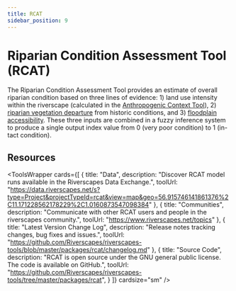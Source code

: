 ```yaml
---
title: RCAT
sidebar_position: 9
---
```


# Riparian Condition Assessment Tool (RCAT)

The Riparian Condition Assessment Tool provides an estimate of overall riparian condition based on three lines of evidence: 1) land use intensity within the riverscape (calculated in the [Anthropogenic Context Tool](https://tools.riverscapes.net/anthro)), 2) [riparian vegetation departure](TODO) from historic conditions, and 3) [floodplain accessibility](TODO). These three inputs are combined in a fuzzy inference system to produce a single output index value from 0 (very poor condition) to 1 (in-tact condition). 

## Resources

<ToolsWrapper
  cards={[
    {
      title: "Data",
      description: "Discover RCAT model runs available in the Riverscapes Data Exchange.",
      toolUrl: "https://data.riverscapes.net/s?type=Project&projectTypeId=rcat&view=map&geo=56.915746141861376%2C11.171228562178229%2C1.0160873547098384"
    },
    {
      title: "Communities",
      description: "Communicate with other RCAT users and people in the riverscapes community.",
      toolUrl: "https://www.riverscapes.net/topics"
    },
    {
      title: "Latest Version Change Log",
      description: "Release notes tracking changes, bug fixes and issues.",
      toolUrl: "https://github.com/Riverscapes/riverscapes-tools/blob/master/packages/rcat/changelog.md"
    },
    {
      title: "Source Code",
      description: "RCAT is open source under the GNU general public license. The code is available on GitHub.",
      toolUrl: "https://github.com/Riverscapes/riverscapes-tools/tree/master/packages/rcat",
    }
  ]}
  cardsize="sm"
/>